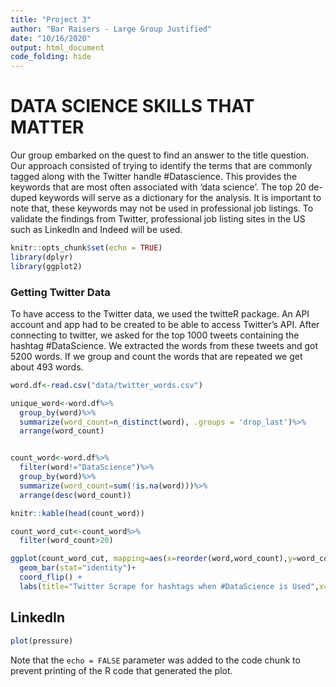 ```yaml
---
title: "Project 3"
author: "Bar Raisers - Large Group Justified"
date: "10/16/2020"
output: html_document
code_folding: hide
---
```


# DATA SCIENCE SKILLS THAT MATTER

Our group embarked on the quest to find an answer to the title question. Our approach consisted of trying to identify the terms that are commonly tagged along with the Twitter handle #Datascience. This provides the keywords that are most often associated with ‘data science’. The top 20 de-duped keywords will serve as a dictionary for the analysis. It is important to note that, these keywords may not be used in professional job listings. To validate the findings from Twitter, professional job listing sites in the US such as LinkedIn and Indeed will be used. 

```r
knitr::opts_chunk$set(echo = TRUE)
library(dplyr)
library(ggplot2)
```

### Getting Twitter Data

To have access to the Twitter data, we used the twitteR package.  An API account and app had to be created to be able to access Twitter's API. After connecting to twitter, we asked for the top 1000 tweets containing the hashtag #DataScience.  We extracted the words from these tweets and got 5200 words. If we group and count the words that are repeated we get about 493 words.

```r
word.df<-read.csv("data/twitter_words.csv")

unique_word<-word.df%>%
  group_by(word)%>%
  summarize(word_count=n_distinct(word), .groups = 'drop_last')%>%
  arrange(word_count)


count_word<-word.df%>%
  filter(word!="DataScience")%>%
  group_by(word)%>%
  summarize(word_count=sum(!is.na(word)))%>%
  arrange(desc(word_count))

knitr::kable(head(count_word))
```

```r
count_word_cut<-count_word%>%
  filter(word_count>20)

ggplot(count_word_cut, mapping=aes(x=reorder(word,word_count),y=word_count))+
  geom_bar(stat="identity")+
  coord_flip() +
  labs(title="Twitter Scrape for hashtags when #DataScience is Used",x="hashtags", y="count")

```

## LinkedIn


```r
plot(pressure)
```

Note that the `echo = FALSE` parameter was added to the code chunk to prevent printing of the R code that generated the plot.
